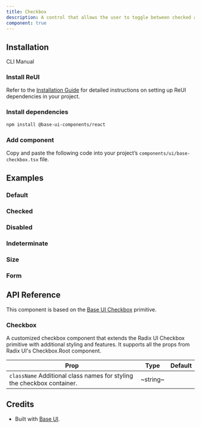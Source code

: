 ```yaml
---
title: Checkbox
description: A control that allows the user to toggle between checked and not checked.
component: true
---
```


## Installation

<Tabs defaultValue="cli">

<TabsList>
  <TabsTrigger value="cli">CLI</TabsTrigger>
  <TabsTrigger value="manual">Manual</TabsTrigger>
</TabsList>

<TabsContent value="cli">
  <CliCommands name="checkbox" />
</TabsContent>

<TabsContent value="manual">    
<Steps>

### Install ReUI

Refer to the [Installation Guide](/docs/installation) for detailed instructions on setting up ReUI dependencies in your project.

### Install dependencies

```bash
npm install @base-ui-components/react
```

### Add component

Copy and paste the following code into your project’s `components/ui/base-checkbox.tsx` file.

<ComponentPreview name="base-checkbox" />

</Steps>

</TabsContent>

</Tabs>

## Examples

### Default

<ExamplePreview path="base-checkbox/default" />

### Checked

<ExamplePreview path="base-checkbox/checked" />

### Disabled

<ExamplePreview path="base-checkbox/disabled" />

### Indeterminate

<ExamplePreview path="base-checkbox/indeterminate" />

### Size

<ExamplePreview path="base-checkbox/size" />

### Form

<ExamplePreview path="base-checkbox/form" />

## API Reference

This component is based on the [Base UI Checkbox](https://base-ui.com/react/components/checkbox) primitive.

### Checkbox

A customized checkbox component that extends the Radix UI Checkbox primitive with additional styling and features. It supports all the props from Radix UI's Checkbox.Root component.

| **Prop**                                                                                          | **Type** | **Default** |
| ------------------------------------------------------------------------------------------------- | -------- | ----------- |
| `className` <PopoverInfo>Additional class names for styling the checkbox container.</PopoverInfo> | ~string~ | <Na/>       |

## Credits

- Built with [Base UI](https://base-ui.com/react/components/checkbox). 
